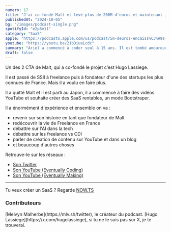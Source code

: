 ```yaml
---
numero: 17
title: "J'ai co-fondé Malt et levé plus de 200M d'euros et maintenant je crée des SaaS - Hugo Lassiège #17"
publishedAt: "2024-10-05"
bg: "/images/podcast-single.png"
spotifyId: "e2p8m11"
category: "SaaS"
apple: "https://podcasts.apple.com/us/podcast/5m-deuros-encaiss%C3%A9s-par-mon-saas-ledevultime-16/id1701022126?i=1000669326277"
youtube: "https://youtu.be/21bDiuaLcdc"
summary: "Ariel a commencé à coder seul à 15 ans. Il est tombé amoureux de cette profession et parti pour un bootcamp, il a finalement créé une plateforme de formation 100% Française."
draft: false
---
```


Un des 2 CTA de Malt, qui a co-fondé le projet c'est Hugo Lassiege.

Il est passé de SSII à freelance puis à fondateur d'une des startups les plus connues de France. Mais il a voulu en faire plus.

Il a quitté Malt et il est parti au Japon, il a commencé à faire des vidéos YouTube et souhaite créer des SaaS rentables, un mode Bootstraper.

Il a énormément d'expérience et ensemble on va :

* revenir sur son histoire en tant que fondateur de Malt
* redécouvrir la vie de Freelance en France
* débattre sur l'AI dans la tech
* débattre sur les freelance vs CDI
* parler de création de contenu sur YouTube et dans un blog
* et beaucoup d'autres choses

Retrouve-le sur les réseaux :

- [Son Twitter](https://x.com/hugolassiege)
- [Son YouTube (Eventually Coding)](https://www.youtube.com/@eventuallycoding) 
- [Son YouTube (Eventually Making)](https://www.youtube.com/@eventuallymaking)

---

Tu veux créer un SaaS ? Regarde [NOW.TS](https://nowts.app)

### Contributeurs

<Contributor>
  [Melvyn Malherbe](https://mlv.sh/twitter), le créateur du podcast.
</Contributor>
<Contributor>
  [Hugo Lassiege](https://x.com/hugolassiege), si tu ne le suis pas sur X, je te
  trouverai.
</Contributor>